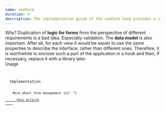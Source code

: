 ```yaml
---
name: useForm
duration: 4
description: The implementation guide of the useForm hook provides a simple API to create, maintain and validate all form-connected logic.
---
```


<Section>
  <XL>Why?</XL>
  <M>
    Duplication of <B>logic for forms</B> from the perspective of different
    requirements is a bad idea. Especially validation.
  </M>
  <M>
    The <B>data model</B> is also important. After all, for each view it would
    be easier to use the same properties to describe the interface, rather than
    different ones.
  </M>
  <M>
    Therefore, it is worthwhile to enclose such a part of the application in a
    hook and then, if necessary, replace it with a library later.
  </M>
</Section>

<Section>
  <XL>Usage</XL>
  <Code
    mode="dynamic"
    lang="tsx"
    description="Easy forms with useForm"
    linesCount={67}
    src="/snippets/courses/react-hooks-spellbook/UseFormUsage.tsx"
  />
</Section>

<Section>
  <XL>Implementation</XL>
  <Code
    mode="dynamic"
    lang="ts"
    description="Looks tricky because of TypeScript generics"
    src="/snippets/courses/react-hooks-spellbook/useForm.ts"
    linesCount={179}
  />
  <Hint hasBg>
    More about form management in{" "}
    <A href="/articles/react/build-use-form-hook-in-react/" outside>
      this article
    </A>
    .
  </Hint>
</Section>
